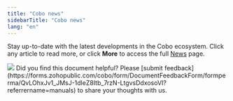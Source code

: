 ```yaml
---
title: "Cobo news"
sidebarTitle: "Cobo news"
lang: "en"
---
```


Stay up-to-date with the latest developments in the Cobo ecosystem. Click any article to read more, or click **More** to access the full [News](https://www.cobo.com/news) page.

<img src="/en/images/dashboard/cobo-news.svg" className="screenshot_modal"/>
<Tip>Did you find this document helpful? Please [submit feedback](https://forms.zohopublic.com/cobo/form/DocumentFeedbackForm/formperma/QvLOhxJv1_JMsJ-1dleZ8Itb_7rzN-LtgvsDdxosoVI?referrername=manuals) to share your thoughts with us.</Tip>